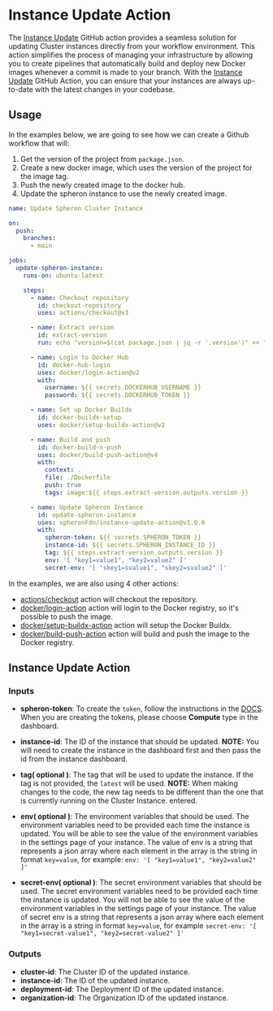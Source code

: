 
# Instance Update Action

The [Instance Update](https://github.com/marketplace/actions/instance-update-action) GitHub action provides a seamless solution for updating Cluster instances directly from your workflow environment. This action simplifies the process of managing your infrastructure by allowing you to create pipelines that automatically build and deploy new Docker images whenever a commit is made to your branch. With the [Instance Update](https://github.com/marketplace/actions/instance-update-action) GitHub Action, you can ensure that your instances are always up-to-date with the latest changes in your codebase.

## Usage

In the examples below, we are going to see how we can create a Github workflow that will:

1. Get the version of the project from `package.json`.
2. Create a new docker image, which uses the version of the project for the image tag.
3. Push the newly created image to the docker hub.
4. Update the spheron instance to use the newly created image.

```yaml
name: Update Spheron Cluster Instance

on:
  push:
    branches:
      - main

jobs:
  update-spheron-instance:
    runs-on: ubuntu-latest

    steps:
      - name: Checkout repository
        id: checkout-repository
        uses: actions/checkout@v3

      - name: Extract version
        id: extract-version
        run: echo "version=$(cat package.json | jq -r '.version')" >> "$GITHUB_OUTPUT"

      - name: Login to Docker Hub
        id: docker-hub-login
        uses: docker/login-action@v2
        with:
          username: ${{ secrets.DOCKERHUB_USERNAME }}
          password: ${{ secrets.DOCKERHUB_TOKEN }}

      - name: Set up Docker Buildx
        id: docker-buildx-setup
        uses: docker/setup-buildx-action@v2

      - name: Build and push
        id: docker-build-n-push
        uses: docker/build-push-action@v4
        with:
          context: .
          file: ./Dockerfile
          push: true
          tags: image:${{ steps.extract-version.outputs.version }}

      - name: Update Spheron Instance
        id: update-spheron-instance
        uses: spheronFdn/instance-update-action@v1.0.0
        with:
          spheron-token: ${{ secrets.SPHERON_TOKEN }}
          instance-id: ${{ secrets.SPHERON_INSTANCE_ID }}
          tag: ${{ steps.extract-version.outputs.version }}
          env: '[ "key1=value1", "key2=value2" ]'
          secret-env: '[ "skey1=svalue1", "skey2=svalue2" ]'
```

In the examples, we are also using 4 other actions:

- [actions/checkout](https://github.com/actions/checkout) action will checkout the repository.
- [docker/login-action](https://github.com/docker/login-action) action will login to the Docker registry, so it's possible to push the image.
- [docker/setup-buildx-action](https://github.com/docker/setup-buildx-action) action will setup the Docker Buildx.
- [docker/build-push-action](https://github.com/docker/build-push-action) action will build and push the image to the Docker registry.

## Instance Update Action

### Inputs

- **spheron-token**: To create the `token`, follow the instructions in the [DOCS](https://docs.spheron.network/rest-api/#creating-an-access-token). When you are creating the tokens, please choose **Compute** type in the dashboard.
- **instance-id**: The ID of the instance that should be updated.
  <Callout type="info">
    **NOTE:** You will need to create the instance in the dashboard first and
    then pass the id from the instance dashboard.
  </Callout>
- **tag( optional )**: The tag that will be used to update the instance. If the tag is not provided, the `latest` will be used.
  <Callout type="info">
    **NOTE:** When making changes to the code, the new tag needs to be different
    than the one that is currently running on the Cluster Instance. entered.
  </Callout>
- **env( optional )**: The environment variables that should be used. The environment variables need to be provided each time the instance is updated. You will be able to see the value of the environment variables in the settings page of your instance. The value of env is a string that represents a json array where each element in the array is the string in format `key=value`, for example: `env: '[ "key1=value1", "key2=value2" ]'`

- **secret-env( optional )**: The secret environment variables that should be used. The secret environment variables need to be provided each time the instance is updated. You will not be able to see the value of the environment variables in the settings page of your instance. The value of secret env is a string that represents a json array where each element in the array is a string in format `key=value`, for example `secret-env: '[ "key1=secret-value1", "key2=secret-value2" ]'`

### Outputs

- **cluster-id**: The Cluster ID of the updated instance.
- **instance-id**: The ID of the updated instance.
- **deployment-id**: The Deployment ID of the updated instance.
- **organization-id**: The Organization ID of the updated instance.

<Navigation name="Instance Update Action" />
